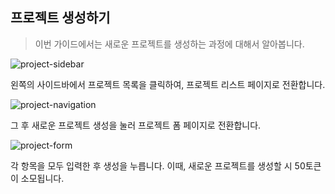 ## 프로젝트 생성하기

> 이번 가이드에서는 새로운 프로젝트를 생성하는 과정에 대해서 알아봅니다.

![project-sidebar](/guide-image/project-sidebar.png)

왼쪽의 사이드바에서 프로젝트 목록을 클릭하여, 프로젝트 리스트 페이지로 전환합니다.

![project-navigation](/guide-image/project-navigation.png)

그 후 새로운 프로젝트 생성을 눌러 프로젝트 폼 페이지로 전환합니다.

![project-form](/guide-image/project-form.png)

각 항목을 모두 입력한 후 생성을 누릅니다. 이때, 새로운 프로젝트를 생성할 시 50토큰이 소모됩니다.
